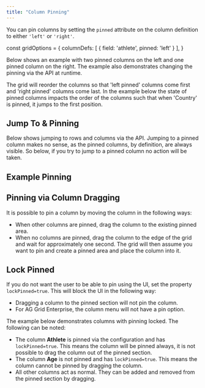 ```yaml
---
title: "Column Pinning"
---
```


You can pin columns by setting the `pinned` attribute on the column definition to either `'left'` or `'right'`.

<snippet suppressFrameworkContext="true">
const gridOptions = {
    columnDefs: [
        { field: 'athlete', pinned: 'left' }
    ],
}
</snippet>

Below shows an example with two pinned columns on the left and one pinned column on the right. The example also demonstrates changing the pinning via the API at runtime.

The grid will reorder the columns so that 'left pinned' columns come first and 'right pinned' columns come last. In the example below the state of pinned columns impacts the order of the columns such that when 'Country' is pinned, it jumps to the first position.

## Jump To & Pinning

Below shows jumping to rows and columns via the API. Jumping to a pinned column makes no sense, as the pinned columns, by definition, are always visible. So below, if you try to jump to a pinned column no action will be taken.

## Example Pinning

<GridExampleRunner title='Column Pinning' name='column-pinning' type='generated' options='{ "exampleHeight": 570 }'></GridExampleRunner>

## Pinning via Column Dragging

It is possible to pin a column by moving the column in the following ways:

- When other columns are pinned, drag the column to the existing pinned area.
- When no columns are pinned, drag the column to the edge of the grid and wait for approximately one second. The grid will then assume you want to pin and create a pinned area and place the column into it.

<image-caption src="column-pinning/resources/pinning-by-moving.gif" alt="Pinning via Column Dragging" maxwidth="30.5rem" centered="true" constrained="true"></image-caption>

## Lock Pinned

If you do not want the user to be able to pin using the UI, set the property `lockPinned=true`. This will block the UI in the following way:

- Dragging a column to the pinned section will not pin the column.
- For AG Grid Enterprise, the column menu will not have a pin option.

The example below demonstrates columns with pinning locked. The following can be noted:

- The column **Athlete** is pinned via the configuration and has `lockPinned=true`. This means the column will be pinned always, it is not possible to drag the column out of the pinned section.
- The column **Age** is not pinned and has `lockPinned=true`. This means the column cannot be pinned by dragging the column.
- All other columns act as normal. They can be added and removed from the pinned section by dragging.

<GridExampleRunner title='Lock Pinned' name='lock-pinned' type='generated'></GridExampleRunner>

